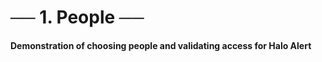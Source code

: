 # ── 1. People ── {#sec-demo-people-separator .unnumbered}

#### Demonstration of choosing people and validating access for Halo Alert {.subtitle}
